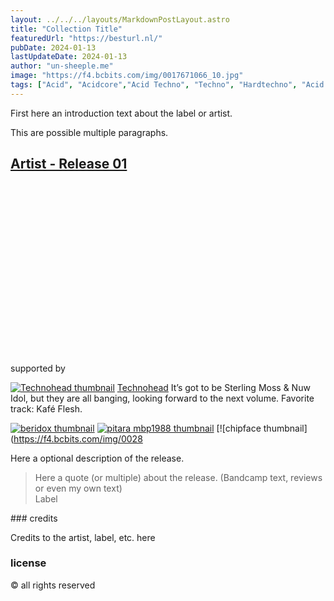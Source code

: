```yaml
---
layout: ../../../layouts/MarkdownPostLayout.astro
title: "Collection Title"
featuredUrl: "https://besturl.nl/"
pubDate: 2024-01-13
lastUpdateDate: 2024-01-13
author: "un-sheeple.me"
image: "https://f4.bcbits.com/img/0017671066_10.jpg"
tags: ["Acid", "Acidcore","Acid Techno", "Techno", "Hardtechno", "Acid Tekno" , "Tekno", "Hardtek", "Hardcore Techno", "Rave"]
---
```


First here an introduction text about the label or artist.

This are possible multiple paragraphs.

## <a href="" target="_blank">Artist - Release 01</a>

<ReleaseInformation
  releaseDate=""
  label=""
  catalogNumber=""
  series="SERIESNAME - PART #"
  country="Malden, Netherlands"
  genre="Genre With Capital Letters"
  imgUrl="image url of the physical release"
  imgAlt=""
  />

<iframe style="border: 0; width: 100%; height: 274px;" src="" seamless><a href="https://dosisdecibelrecords.bandcamp.com/album/dosis-decibel-013"></a></iframe>

supported by

[![Technohead thumbnail](https://f4.bcbits.com/img/0026433229_42.jpg)](https://bandcamp.com/winchman?from=fanthanks) [Technohead](https://bandcamp.com/winchman?from=fanthanks) <span class="bandcamp-supporter-comment">It’s got to be Sterling Moss & Nuw Idol, but they are all banging, looking forward to the next volume. Favorite track: Kafé Flesh.</span>

[![_beridox_ thumbnail](https://f4.bcbits.com/img/0033138377_42.jpg)](https://bandcamp.com/_beridox_?from=fanthanks) [![pitara mbp1988 thumbnail](https://f4.bcbits.com/img/0032644052_42.jpg)](https://bandcamp.com/mbp1988?from=fanthanks) [![chipface thumbnail](https://f4.bcbits.com/img/0028

Here a optional description of the release.

<blockquote>
  Here a quote (or multiple) about the release. (Bandcamp text, reviews or even my own text)
  <footer>Label</footer>
</blockquote>

<div class="bandcamp-final-credits">
### credits

Credits to the artist, label, etc. here

### license

&copy; all rights reserved
</div>

